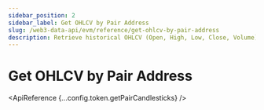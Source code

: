 ```yaml
---
sidebar_position: 2
sidebar_label: Get OHLCV by Pair Address
slug: /web3-data-api/evm/reference/get-ohlcv-by-pair-address
description: Retrieve historical OHLCV (Open, High, Low, Close, Volume) data for a specific token pair address. This endpoint provides detailed candlestick data for price and trading volume, allowing you to analyze token pair trends and market activity over specified timeframes.
---
```



# Get OHLCV by Pair Address


<div
  style={{
    display: "flex",
    flexDirection: "column",
    alignItems: "stretch", // Ensures both banners have the same width
  }}
>
  <div style={{ width: "100%" }}>
    <ChartWidgetBanner />
  </div>
  <div style={{ width: "100%" }}>
    <SolanaApiBanner
      customTitle="Looking for OHLCV data on Solana?"
      customText="Access OHLCV data by pair address on Solana using our API."
      customButtonText="Explore Solana API"
      customButtonLink="/web3-data-api/solana/reference/get-ohlcv-by-pair-address"
    />
  </div>
</div>

<ApiReference {...config.token.getPairCandlesticks} />
